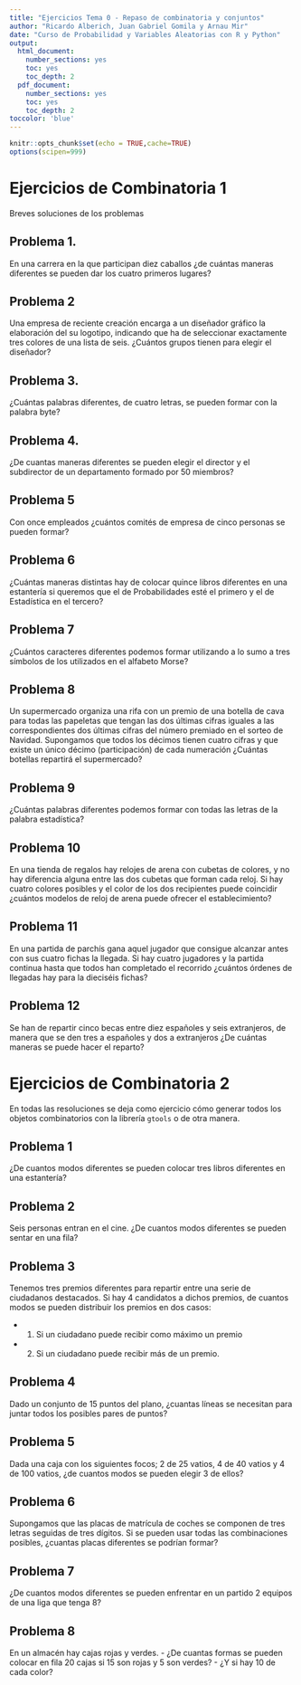 ```yaml
---
title: "Ejercicios Tema 0 - Repaso de combinatoria y conjuntos"
author: "Ricardo Alberich, Juan Gabriel Gomila y Arnau Mir"
date: "Curso de Probabilidad y Variables Aleatorias con R y Python"
output:
  html_document: 
    number_sections: yes
    toc: yes
    toc_depth: 2
  pdf_document: 
    number_sections: yes
    toc: yes
    toc_depth: 2
toccolor: 'blue'
---
```


```r
knitr::opts_chunk$set(echo = TRUE,cache=TRUE)
options(scipen=999)
```


# Ejercicios de Combinatoria 1

Breves soluciones de los problemas

## Problema 1.

En una carrera en la que participan diez caballos ¿de cuántas maneras diferentes se pueden dar los cuatro primeros lugares?

## Problema 2

Una empresa de reciente creación encarga a un diseñador gráfico la elaboración del su logotipo, indicando que ha de seleccionar exactamente tres colores de una lista de seis. ¿Cuántos grupos tienen para elegir el diseñador?


## Problema 3.

¿Cuántas palabras diferentes, de cuatro letras, se pueden formar con la palabra byte?

## Problema 4. 

¿De cuantas maneras diferentes se pueden elegir el director y el subdirector de un departamento formado por 50 miembros?

## Problema 5 

Con once empleados ¿cuántos comités de empresa de cinco personas se pueden formar?


## Problema 6

¿Cuántas maneras distintas hay de colocar quince libros diferentes en una estantería si queremos que el de Probabilidades esté el primero y el de Estadística en el tercero?

## Problema 7 

¿Cuántos caracteres diferentes podemos formar utilizando a lo sumo a tres símbolos de los utilizados en el alfabeto Morse?

## Problema 8

Un supermercado organiza una rifa con un premio de una botella de cava para todas las papeletas que tengan las dos últimas cifras iguales a las correspondientes dos últimas cifras del número premiado en el sorteo de Navidad. Supongamos que todos los décimos tienen cuatro cifras y que existe un único décimo (participación) de cada numeración ¿Cuántas botellas repartirá el supermercado?


## Problema 9

¿Cuántas palabras diferentes podemos formar con todas las letras de la palabra estadística?


## Problema 10

En una tienda de regalos hay relojes de arena con cubetas de colores, y no hay diferencia alguna entre las dos cubetas que forman cada reloj. Si hay cuatro colores posibles y el color de los dos recipientes puede coincidir ¿cuántos modelos de reloj de arena puede ofrecer el establecimiento?

## Problema 11

En una partida de parchís gana aquel jugador que consigue alcanzar antes con sus cuatro fichas la llegada. Si hay cuatro jugadores y la partida continua hasta que todos han completado el recorrido ¿cuántos órdenes de llegadas hay para la dieciséis fichas?


## Problema 12

Se han de repartir cinco becas entre diez españoles y seis extranjeros, de manera que se den tres a españoles y dos a extranjeros ¿De cuántas maneras se puede hacer el reparto?


\newpage

# Ejercicios de Combinatoria 2

En todas las resoluciones se deja como ejercicio cómo generar todos los objetos combinatorios con la librería `gtools` o de otra manera. 


## Problema 1

¿De cuantos modos diferentes se pueden colocar tres libros diferentes en una estantería?

## Problema  2

Seis personas entran en el cine. ¿De cuantos modos diferentes se pueden sentar en una fila?


## Problema 3

Tenemos tres premios diferentes para repartir entre una serie de ciudadanos destacados. Si hay 4 candidatos a dichos premios, de cuantos modos se pueden distribuir los premios en dos casos:

* 1. Si un ciudadano puede recibir como máximo un premio
* 2. Si un ciudadano puede recibir más de un premio.


## Problema 4

Dado un conjunto de 15 puntos del plano, ¿cuantas líneas se necesitan para juntar todos los posibles pares de puntos? 

## Problema 5

Dada una caja con los siguientes focos; 2 de 25 vatios, 4 de 40 vatios y 4 de 100 vatios, ¿de cuantos modos se pueden elegir 3 de ellos?


## Problema 6

Supongamos que las placas de matrícula de coches se componen de tres letras seguidas de tres dígitos. Si se pueden usar todas las combinaciones posibles, ¿cuantas placas diferentes se podrían formar?

## Problema 7

 ¿De cuantos modos diferentes se pueden enfrentar en un partido 2 equipos de una liga que tenga 8?


## Problema 8

En un almacén hay cajas rojas y verdes. 
    - ¿De cuantas formas se pueden colocar en fila 20 cajas si 15 son rojas y 5 son verdes? 
    - ¿Y si hay 10 de cada color?



